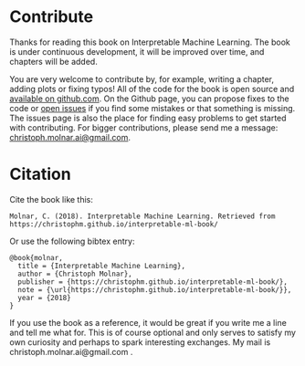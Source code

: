 # Contribute

Thanks for reading this book on Interpretable Machine Learning.
The book is under continuous development, it will be improved over time, and chapters will be added.

You are very welcome to contribute by, for example, writing a chapter, adding plots or fixing typos!
All of the code for the book is open source and [available on github.com](https://github.com/christophM/interpretable-ml-book).
On the Github page, you can propose fixes to the code or [open issues](https://github.com/christophM/interpretable-ml-book/issues) if you find some mistakes or that something is missing.
The issues page is also the place for finding easy problems to get started with contributing. 
For bigger contributions, please send me a message: [christoph.molnar.ai@gmail.com](mailto:christoph.molnar.ai@gmail.com).




# Citation

Cite the book like this:

```
Molnar, C. (2018). Interpretable Machine Learning. Retrieved from https://christophm.github.io/interpretable-ml-book/
```

Or use the following bibtex entry:

```
@book{molnar,
  title = {Interpretable Machine Learning},
  author = {Christoph Molnar},
  publisher = {https://christophm.github.io/interpretable-ml-book/},
  note = {\url{https://christophm.github.io/interpretable-ml-book/}},
  year = {2018}
}
```


If you use the book as a reference, it would be great if you write me a line and tell me what for. 
This is of course optional and only serves to satisfy my own curiosity and perhaps to spark interesting exchanges. 
My mail is christoph.molnar.ai@gmail.com .
